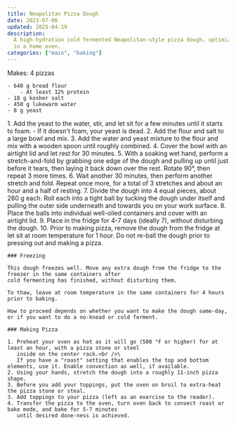 ```yaml
---
title: Neapolitan Pizza Dough
date: 2023-07-06
updated: 2025-04-19
description:
  A high-hydration cold fermented Neapolitan-style pizza dough, optimized for cooking
  in a home oven.
categories: ["main", "baking"]
---
```



<Ingredients>
    Makes: 4 pizzas

    - 640 g bread flour
        - At least 12% protein
    - 18 g kosher salt
    - 450 g lukewarm water
    - 8 g yeast
</Ingredients>

<Steps>
    1. Add the yeast to the water, stir, and let sit for a few minutes until it starts to foam.
        - If it doesn't foam, your yeast is dead.
    2. Add the flour and salt to a large bowl and mix.
    3. Add the water and yeast mixture to the flour and mix with a wooden spoon until roughly combined.
    4. Cover the bowl with an airtight lid and let rest for 30 minutes.
    5. With a soaking wet hand, perform a stretch-and-fold by grabbing one edge of the dough and pulling
       up until just before it tears, then laying it back down over the rest. Rotate 90°, then repeat 3 more times.
    6. Wait another 30 minutes, then perform another stretch and fold. Repeat once more, for a total of 3 stretches and
       about an hour and a half of resting.
    7. Divide the dough into 4 equal pieces, about 280 g each. Roll each into a tight ball by tucking the dough under
       itself and pulling the outer side underneath and towards you on your work surface.
    8. Place the balls into individual well-oiled containers and cover with an airtight lid.
    9. Place in the fridge for 4-7 days (ideally 7), without disturbing the dough.
    10. Prior to making pizza, remove the dough from the fridge at let sit at room temperature for 1 hour. Do not
        re-ball the dough prior to pressing out and making a pizza.

    ### Freezing

    This dough freezes well. Move any extra dough from the fridge to the freezer in the same containers after
    cold fermenting has finished, without disturbing them.

    To thaw, leave at room temperature in the same containers for 4 hours prior to baking.

    How to proceed depends on whether you want to make the dough same-day, or if you want to do a no-knead or cold ferment.

    ### Making Pizza

    1. Preheat your oven as hot as it will go (500 °F or higher) for at least an hour, with a pizza stone or steel
       inside on the center rack.<br />\
       If you have a "roast" setting that enables the top and bottom elements, use it. Enable convection as well, if available.
    2. Using your hands, stretch the dough into a roughly 11-inch pizza shape.
    3. Before you add your toppings, put the oven on broil to extra-heat the pizza stone or steal.
    3. Add toppings to your pizza (left as an exercise to the reader).
    4. Transfer the pizza to the oven, turn oven back to convect roast or bake mode, and bake for 5-7 minutes
       until desired done-ness is achieved.
</Steps>
